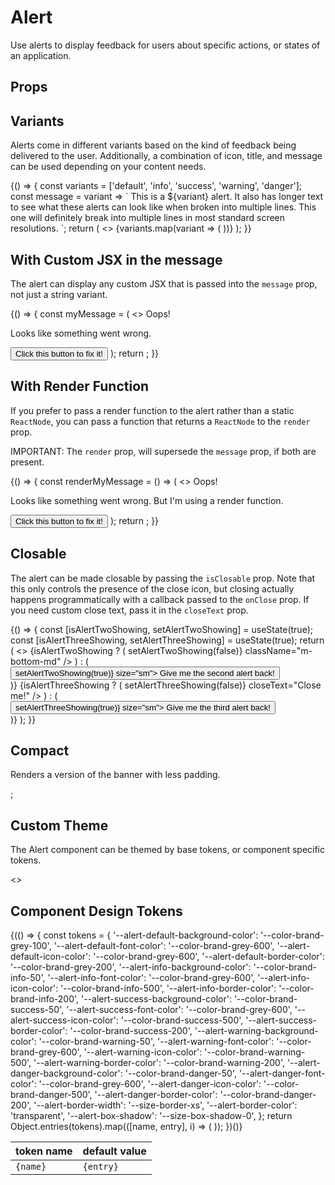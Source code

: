 
<Meta title="Components/Alert/Overview" component={Alert} />

# Alert

Use alerts to display feedback for users about specific actions, or states of an application.

<Canvas isExpanded>
  <Alert
    title="Contact Created"
    message="The contact was saved on December 3, 2020 at 6:10pm PDT"
    variant="success"
    isClosable
    hasIcon
  />
</Canvas>

## Props

<ArgsTable of={Alert} />

## Variants

Alerts come in different variants based on the kind of feedback being delivered to the user. Additionally, a combination of icon, title, and message can be used depending on your content needs.

<Canvas>
  <Story
    name="Variants"
    parameters={{
      design: {
        type: 'figma',
        url: 'https://www.figma.com/file/k1kOsplTGXvSSMQQCzhCND/Rhinolabs-Design-System?node-id=1931%3A24889',
      },
    }}
  >
    {() => {
      const variants = ['default', 'info', 'success', 'warning', 'danger'];
      const message = variant => `
        This is a ${variant} alert. It also has longer text to see what these alerts
        can look like when broken into multiple lines. This one will definitely
        break into multiple lines in most standard screen resolutions.
      `;
      return (
        <>
          {variants.map(variant => (
            <Alert
              message={message(variant)}
              key={variant}
              title={variant.charAt(0).toUpperCase() + variant.slice(1)}
              variant={variant}
              hasIcon
              className="m-bottom-md"
            />
          ))}
        </>
      );
    }}
  </Story>
</Canvas>

## With Custom JSX in the message

The alert can display any custom JSX that is passed into the `message` prop, not just a string variant.

<Canvas>
  <Story name="With Custom JSX Message">
    {() => {
      const myMessage = (
        <>
          <Heading as="h3" size="xl">
            Oops!
          </Heading>
          <p>Looks like something went wrong.</p>
          <Button size="sm" className="m-top-sm">
            Click this button to fix it!
          </Button>
        </>
      );
      return <Alert message={myMessage} variant="danger" />;
    }}
  </Story>
</Canvas>

## With Render Function

If you prefer to pass a render function to the alert rather than a static `ReactNode`, you can pass a function
that returns a `ReactNode` to the `render` prop.

IMPORTANT: The `render` prop, will supersede the `message` prop, if both are present.

<Canvas>
  <Story name="With Render Function">
    {() => {
      const renderMyMessage = () => (
        <>
          <Heading as="h3" size="xl">
            Oops!
          </Heading>
          <p>
            Looks like something went wrong. But I'm using a render function.
          </p>
          <Button size="sm" className="m-top-sm">
            Click this button to fix it!
          </Button>
        </>
      );
      return <Alert render={renderMyMessage} variant="danger" />;
    }}
  </Story>
</Canvas>

## Closable

The alert can be made closable by passing the `isClosable` prop. Note that this only controls the presence of
the close icon, but closing actually happens programmatically with a callback passed to the `onClose` prop.
If you need custom close text, pass it in the `closeText` prop.

<Canvas>
  <Story name="Closable">
    {() => {
      const [isAlertTwoShowing, setAlertTwoShowing] = useState(true);
      const [isAlertThreeShowing, setAlertThreeShowing] = useState(true);
      return (
        <>
          <Alert
            title="Won't Close"
            message="Closable, but with no onClose callback so nothing happens when clicked."
            variant="warning"
            isClosable
            className="m-bottom-md"
          />
          {isAlertTwoShowing ? (
            <Alert
              title="Closable"
              message="This one works!"
              variant="info"
              isClosable
              onClose={() => setAlertTwoShowing(false)}
              className="m-bottom-md"
            />
          ) : (
            <div className="m-bottom-md">
              <Button onClick={() => setAlertTwoShowing(true)} size="sm">
                Give me the second alert back!
              </Button>
            </div>
          )}
          {isAlertThreeShowing ? (
            <Alert
              message="With custom close text!"
              variant="info"
              isClosable
              onClose={() => setAlertThreeShowing(false)}
              closeText="Close me!"
            />
          ) : (
            <div className="m-bottom-md">
              <Button onClick={() => setAlertThreeShowing(true)} size="sm">
                Give me the third alert back!
              </Button>
            </div>
          )}
        </>
      );
    }}
  </Story>
</Canvas>

## Compact

Renders a version of the banner with less padding.

<Canvas>
  <Story name="Compact">
    <Alert
      message="Compact Alerts have less padding"
      variant="info"
      isCompact
    />
    ;
  </Story>
</Canvas>

## Custom Theme

The Alert component can be themed by base tokens, or component specific tokens.

<Canvas>
  <Story name="With Custom Theme">
    <>
      <div
        style={{
          '--color-brand-info-50': '#CFC5E9',
          '--color-brand-info-500': '#603FB5',
          '--alert-border-width': '0',
        }}
      >
        <Alert
          message="Here we've overwritten base token values so that the alert inherits new values."
          title="Custom Theme"
          variant="info"
          hasIcon
          className="m-bottom-md"
        />
      </div>
      <div
        style={{
          '--alert-info-font-color': '#603FB5',
          '--alert-info-background-color': 'white',
          '--alert-info-icon-color': '#603FB5',
          '--alert-border-width': 'var(--size-border-xs)',
          '--alert-info-border-color': 'var(--alert-info-icon-color)',
        }}
      >
        <Alert
          message="Here we've overwritten ONLY the values for the 'info' alert variant so other components will be unaffected"
          title="Custom Theme"
          variant="info"
          hasIcon
          className="m-bottom-md"
        />
        <Alert
          message="An alert that uses default token values"
          variant="warning"
          title="Not Themed"
          hasIcon
        />
      </div>
    </>
  </Story>
</Canvas>

## Component Design Tokens

<table>
  <thead>
    <tr>
      <th>token name</th>
      <th>default value</th>
    </tr>
  </thead>
  <tbody>
    {(() => {
      const tokens = {
        '--alert-default-background-color': '--color-brand-grey-100',
        '--alert-default-font-color': '--color-brand-grey-600',
        '--alert-default-icon-color': '--color-brand-grey-600',
        '--alert-default-border-color': '--color-brand-grey-200',
        '--alert-info-background-color': '--color-brand-info-50',
        '--alert-info-font-color': '--color-brand-grey-600',
        '--alert-info-icon-color': '--color-brand-info-500',
        '--alert-info-border-color': '--color-brand-info-200',
        '--alert-success-background-color': '--color-brand-success-50',
        '--alert-success-font-color': '--color-brand-grey-600',
        '--alert-success-icon-color': '--color-brand-success-500',
        '--alert-success-border-color': '--color-brand-success-200',
        '--alert-warning-background-color': '--color-brand-warning-50',
        '--alert-warning-font-color': '--color-brand-grey-600',
        '--alert-warning-icon-color': '--color-brand-warning-500',
        '--alert-warning-border-color': '--color-brand-warning-200',
        '--alert-danger-background-color': '--color-brand-danger-50',
        '--alert-danger-font-color': '--color-brand-grey-600',
        '--alert-danger-icon-color': '--color-brand-danger-500',
        '--alert-danger-border-color': '--color-brand-danger-200',
        '--alert-border-width': '--size-border-xs',
        '--alert-border-color': 'transparent',
        '--alert-box-shadow': '--size-box-shadow-0',
      };
      return Object.entries(tokens).map(([name, entry], i) => (
        <tr key={i}>
          <td>
            <code>{name}</code>
          </td>
          <td>
            <code>{entry}</code>
          </td>
        </tr>
      ));
    })()}
  </tbody>
</table>
